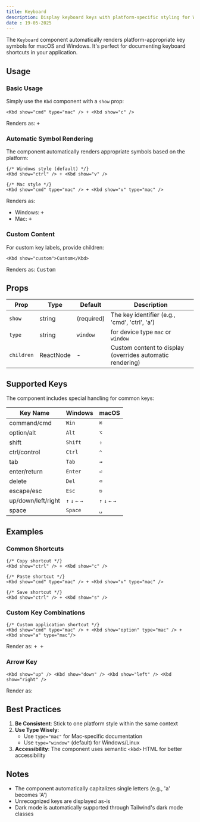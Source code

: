 ```yaml
---
title: Keyboard
description: Display keyboard keys with platform-specific styling for Windows and macOS.
date : 19-05-2025
---
```


The `Keyboard` component automatically renders platform-appropriate key symbols for macOS and Windows. It's perfect for documenting keyboard shortcuts in your application.

## Usage

### Basic Usage

Simply use the `Kbd` component with a `show` prop:

```tsx
<Kbd show="cmd" type="mac" /> + <Kbd show="c" />
```

Renders as:
<Kbd show="cmd" type="mac" /> + <Kbd show="c" />

### Automatic Symbol Rendering

The component automatically renders appropriate symbols based on the platform:

```tsx
{/* Windows style (default) */}
<Kbd show="ctrl" /> + <Kbd show="v" />

{/* Mac style */}
<Kbd show="cmd" type="mac" /> + <Kbd show="v" type="mac" />
```

Renders as:
- Windows: <Kbd show="ctrl" type="window" /> + <Kbd show="v" type="window" />
- Mac: <Kbd show="cmd" type="mac" /> + <Kbd show="v" type="mac" />

### Custom Content

For custom key labels, provide children:

```tsx
<Kbd show="custom">Custom</Kbd>
```

Renders as: <Kbd show="custom">Custom</Kbd>

## Props

| Prop      | Type                | Default    | Description |
|-----------|---------------------|------------|-------------|
| `show`    | string            | (required) | The key identifier (e.g., 'cmd', 'ctrl', 'a') |
| `type`    | string | `window` | for device type `mac` or `window` | Platform style or custom content |
| `children`| ReactNode         | -          | Custom content to display (overrides automatic rendering) |

## Supported Keys

The component includes special handling for common keys:

| Key Name    | Windows | macOS |
|-------------|---------|-------|
| command/cmd | `Win`   | `⌘`   |
| option/alt  | `Alt`   | `⌥`   |
| shift       | `Shift` | `⇧`   |
| ctrl/control| `Ctrl`  | `⌃`   |
| tab         | `Tab`   | `⇥`   |
| enter/return| `Enter` | `⏎`   |
| delete      | `Del`   | `⌫`   |
| escape/esc  | `Esc`   | `⎋`   |
| up/down/left/right  | `↑` `↓` `←` `→` | `↑` `↓` `←` `→` |
| space       | `Space` | `␣`   |

## Examples

### Common Shortcuts

```tsx
{/* Copy shortcut */}
<Kbd show="ctrl" /> + <Kbd show="c" />

{/* Paste shortcut */}
<Kbd show="cmd" type="mac" /> + <Kbd show="v" type="mac" />

{/* Save shortcut */}
<Kbd show="ctrl" /> + <Kbd show="s" />
```

### Custom Key Combinations

```tsx
{/* Custom application shortcut */}
<Kbd show="cmd" type="mac" /> + <Kbd show="option" type="mac" /> + <Kbd show="a" type="mac"/>
```

Render as: <Kbd show="cmd" type="mac" /> + <Kbd show="option" type="mac" /> + <Kbd show="a" type="mac"/>

### Arrow Key

```tsx
<Kbd show="up" /> <Kbd show="down" /> <Kbd show="left" /> <Kbd show="right" />
```

Render as: <Kbd show="up" /> <Kbd show="down" /> <Kbd show="left" /> <Kbd show="right" />

## Best Practices

1. **Be Consistent**: Stick to one platform style within the same context
2. **Use Type Wisely**:
   - Use `type="mac"` for Mac-specific documentation
   - Use `type="window"` (default) for Windows/Linux
3. **Accessibility**: The component uses semantic `<kbd>` HTML for better accessibility

## Notes

- The component automatically capitalizes single letters (e.g., 'a' becomes 'A')
- Unrecognized keys are displayed as-is
- Dark mode is automatically supported through Tailwind's dark mode classes
